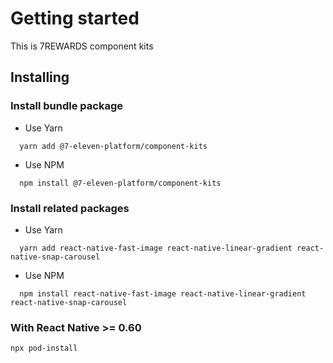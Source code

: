 
<Meta title="OVERVIEW/Getting started" />

# Getting started

This is 7REWARDS component kits

## Installing

### Install bundle package
- Use Yarn
```
  yarn add @7-eleven-platform/component-kits
```
- Use NPM
```
  npm install @7-eleven-platform/component-kits
```

### Install related packages
- Use Yarn
```
  yarn add react-native-fast-image react-native-linear-gradient react-native-snap-carousel
```
- Use NPM
```
  npm install react-native-fast-image react-native-linear-gradient react-native-snap-carousel
```

### With React Native >= 0.60

```
npx pod-install
```